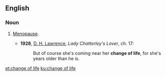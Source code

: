 ==English==

===Noun===
{{en-noun|head=[[change]] [[of]] [[life]]|-}}

# {{context|idiomatic|dated|euphemistic|lang=en}} [[menopause|Menopause]].
#* '''1928''', [[w:D._H._Lawrence|D. H. Lawrence]], ''Lady Chatterley's Lover'', ch. 17:
#*: But of course she's coming near her '''change of life''', for she's years older than he is.

[[et:change of life]]
[[ku:change of life]]